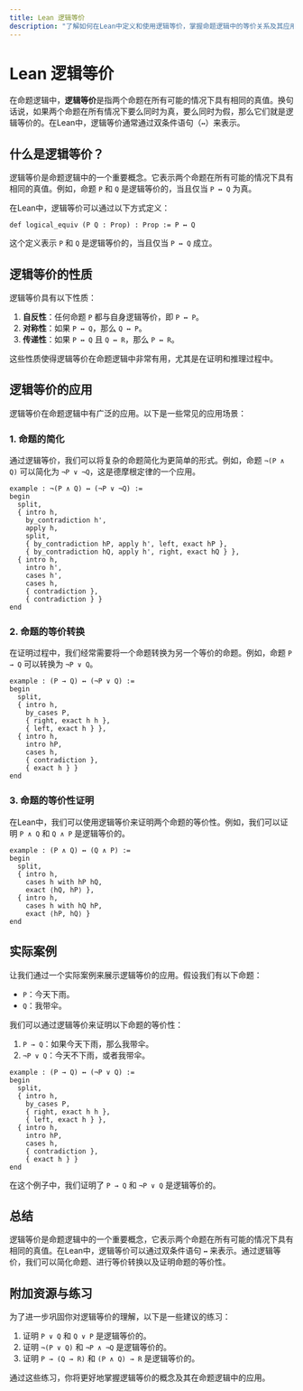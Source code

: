 ```yaml
---
title: Lean 逻辑等价
description: "了解如何在Lean中定义和使用逻辑等价，掌握命题逻辑中的等价关系及其应用场景。"
---
```


# Lean 逻辑等价

在命题逻辑中，**逻辑等价**是指两个命题在所有可能的情况下具有相同的真值。换句话说，如果两个命题在所有情况下要么同时为真，要么同时为假，那么它们就是逻辑等价的。在Lean中，逻辑等价通常通过双条件语句（`↔`）来表示。

## 什么是逻辑等价？

逻辑等价是命题逻辑中的一个重要概念。它表示两个命题在所有可能的情况下具有相同的真值。例如，命题 `P` 和 `Q` 是逻辑等价的，当且仅当 `P ↔ Q` 为真。

在Lean中，逻辑等价可以通过以下方式定义：

```lean
def logical_equiv (P Q : Prop) : Prop := P ↔ Q
```

这个定义表示 `P` 和 `Q` 是逻辑等价的，当且仅当 `P ↔ Q` 成立。

## 逻辑等价的性质

逻辑等价具有以下性质：

1. **自反性**：任何命题 `P` 都与自身逻辑等价，即 `P ↔ P`。
2. **对称性**：如果 `P ↔ Q`，那么 `Q ↔ P`。
3. **传递性**：如果 `P ↔ Q` 且 `Q ↔ R`，那么 `P ↔ R`。

这些性质使得逻辑等价在命题逻辑中非常有用，尤其是在证明和推理过程中。

## 逻辑等价的应用

逻辑等价在命题逻辑中有广泛的应用。以下是一些常见的应用场景：

### 1. 命题的简化

通过逻辑等价，我们可以将复杂的命题简化为更简单的形式。例如，命题 `¬(P ∧ Q)` 可以简化为 `¬P ∨ ¬Q`，这是德摩根定律的一个应用。

```lean
example : ¬(P ∧ Q) ↔ (¬P ∨ ¬Q) :=
begin
  split,
  { intro h,
    by_contradiction h',
    apply h,
    split,
    { by_contradiction hP, apply h', left, exact hP },
    { by_contradiction hQ, apply h', right, exact hQ } },
  { intro h,
    intro h',
    cases h',
    cases h,
    { contradiction },
    { contradiction } }
end
```

### 2. 命题的等价转换

在证明过程中，我们经常需要将一个命题转换为另一个等价的命题。例如，命题 `P → Q` 可以转换为 `¬P ∨ Q`。

```lean
example : (P → Q) ↔ (¬P ∨ Q) :=
begin
  split,
  { intro h,
    by_cases P,
    { right, exact h h },
    { left, exact h } },
  { intro h,
    intro hP,
    cases h,
    { contradiction },
    { exact h } }
end
```

### 3. 命题的等价性证明

在Lean中，我们可以使用逻辑等价来证明两个命题的等价性。例如，我们可以证明 `P ∧ Q` 和 `Q ∧ P` 是逻辑等价的。

```lean
example : (P ∧ Q) ↔ (Q ∧ P) :=
begin
  split,
  { intro h,
    cases h with hP hQ,
    exact ⟨hQ, hP⟩ },
  { intro h,
    cases h with hQ hP,
    exact ⟨hP, hQ⟩ }
end
```

## 实际案例

让我们通过一个实际案例来展示逻辑等价的应用。假设我们有以下命题：

- `P`：今天下雨。
- `Q`：我带伞。

我们可以通过逻辑等价来证明以下命题的等价性：

1. `P → Q`：如果今天下雨，那么我带伞。
2. `¬P ∨ Q`：今天不下雨，或者我带伞。

```lean
example : (P → Q) ↔ (¬P ∨ Q) :=
begin
  split,
  { intro h,
    by_cases P,
    { right, exact h h },
    { left, exact h } },
  { intro h,
    intro hP,
    cases h,
    { contradiction },
    { exact h } }
end
```

在这个例子中，我们证明了 `P → Q` 和 `¬P ∨ Q` 是逻辑等价的。

## 总结

逻辑等价是命题逻辑中的一个重要概念，它表示两个命题在所有可能的情况下具有相同的真值。在Lean中，逻辑等价可以通过双条件语句 `↔` 来表示。通过逻辑等价，我们可以简化命题、进行等价转换以及证明命题的等价性。

## 附加资源与练习

为了进一步巩固你对逻辑等价的理解，以下是一些建议的练习：

1. 证明 `P ∨ Q` 和 `Q ∨ P` 是逻辑等价的。
2. 证明 `¬(P ∨ Q)` 和 `¬P ∧ ¬Q` 是逻辑等价的。
3. 证明 `P → (Q → R)` 和 `(P ∧ Q) → R` 是逻辑等价的。

通过这些练习，你将更好地掌握逻辑等价的概念及其在命题逻辑中的应用。